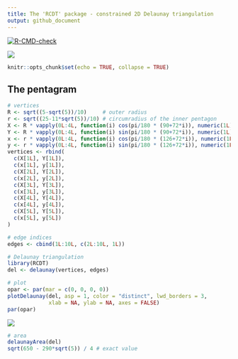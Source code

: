 ---
title: The 'RCDT' package - constrained 2D Delaunay triangulation
output: github_document
---

<!-- badges: start -->
[![R-CMD-check](https://github.com/stla/RCDT/workflows/R-CMD-check/badge.svg)](https://github.com/stla/RCDT/actions)
<!-- badges: end -->

![](https://raw.githubusercontent.com/stla/RCDT/main/inst/images/CDT.png)

```{r setup, include=FALSE}
knitr::opts_chunk$set(echo = TRUE, collapse = TRUE)
```

## The pentagram

```{r}
# vertices
R <- sqrt((5-sqrt(5))/10)     # outer radius
r <- sqrt((25-11*sqrt(5))/10) # circumradius of the inner pentagon
X <- R * vapply(0L:4L, function(i) cos(pi/180 * (90+72*i)), numeric(1L))
Y <- R * vapply(0L:4L, function(i) sin(pi/180 * (90+72*i)), numeric(1L))
x <- r * vapply(0L:4L, function(i) cos(pi/180 * (126+72*i)), numeric(1L))
y <- r * vapply(0L:4L, function(i) sin(pi/180 * (126+72*i)), numeric(1L))
vertices <- rbind(
  c(X[1L], Y[1L]),
  c(x[1L], y[1L]),
  c(X[2L], Y[2L]),
  c(x[2L], y[2L]),
  c(X[3L], Y[3L]),
  c(x[3L], y[3L]),
  c(X[4L], Y[4L]),
  c(x[4L], y[4L]),
  c(X[5L], Y[5L]),
  c(x[5L], y[5L])
)
```

```{r}
# edge indices
edges <- cbind(1L:10L, c(2L:10L, 1L))
```

```{r}
# Delaunay triangulation
library(RCDT)
del <- delaunay(vertices, edges)
```

```{r, eval=FALSE}
# plot
opar <- par(mar = c(0, 0, 0, 0))
plotDelaunay(del, asp = 1, color = "distinct", lwd_borders = 3,
             xlab = NA, ylab = NA, axes = FALSE)
par(opar)
```

![](https://raw.githubusercontent.com/stla/RCDT/main/inst/images/pentagram.png)

```{r}
# area
delaunayArea(del)
sqrt(650 - 290*sqrt(5)) / 4 # exact value
```
